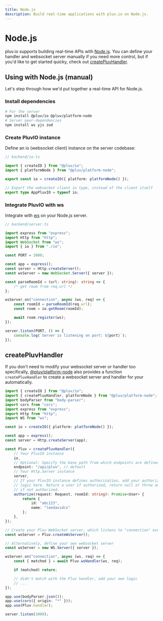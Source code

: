 ```yaml
---
title: Node.js
description: Build real-time applications with pluv.io on Node.js.
---
```



# Node.js

pluv.io supports building real-time APIs with [Node.js](https://nodejs.org/). You can define your handler and websocket server manually if you need more control, but if you'd like to get started quicky, check out [createPluvHandler](/docs/io/node#createPluvHandler).

## Using with Node.js (manual)

Let's step through how we'd put together a real-time API for Node.js.

### Install dependencies

```bash
# For the server
npm install @pluv/io @pluv/platform-node
# Server peer-dependencies
npm install ws yjs zod
```

### Create PluvIO instance

Define an io (websocket client) instance on the server codebase:

```ts
// backend/io.ts

import { createIO } from "@pluv/io";
import { platformNode } from "@pluv/platform-node";

export const io = createIO({ platform: platformNode() });

// Export the websocket client io type, instead of the client itself
export type AppPluvIO = typeof io;
```

### Integrate PluvIO with ws

Integrate with [ws](https://www.npmjs.com/package/ws) on your Node.js server.

```ts
// backend/server.ts

import express from "express";
import Http from "http";
import WebSocket from "ws";
import { io } from "./io";

const PORT = 3000;

const app = express();
const server = Http.createServer();
const wsServer = new WebSocket.Server({ server });

const parseRoomId = (url: string): string => {
    /* get room from req.url */
};

wsServer.on("connection", async (ws, req) => {
    const roomId = parseRoomId(req.url);
    const room = io.getRoom(roomId);

    await room.register(ws);
});

server.listen(PORT, () => {
    console.log(`Server is listening on port: ${port}`);
});
```

## createPluvHandler

If you don't need to modify your websocket server or handler too specifically, [@pluv/platform-node](https://www.npmjs.com/package/@pluv/platform-node) also provides a function `createPluvHandler` to create a websocket server and handler for your automatically.

```ts
import { createIO } from "@pluv/io";
import { createPluvHandler, platformNode } from "@pluv/platform-node";
import bodyParser from "body-parser";
import cors from "cors";
import express from "express";
import Http from "http";
import WS from "ws";

const io = createIO({ platform: platformNode() });

const app = express();
const server = Http.createServer(app);

const Pluv = createPluvHandler({
    // Your PluvIO instance
    io,
    // Optional: Specify the base path from which endpoints are defined
    endpoint: "/api/pluv", // default
    // Your Http.Server instance
    server,
    // If your PluvIO instance defines authorization, add your authorization
    // logic here. Return a user if authorized, return null or throw an error
    // if not authorized.
    authorize(request: Request, roomId: string): Promise<User> {
        return {
            id: "abc123",
            name: "leedavidcs"
        };
    },
});

// Create your Pluv WebSocket server, which listens to "connection" events
const wsServer = Pluv.createWsServer();

// Alternatively, define your own websocket server
const wsServer = new WS.Server({ server });

wsServer.on("connection", async (ws, req) => {
    const { matched } = await Pluv.wsHandler(ws, req);

    if (matched) return;

    // didn't match with the Pluv handler, add your own logic
    // ...
});

app.use(bodyParser.json());
app.use(cors({ origin: "*" }));
app.use(Pluv.handler);

server.listen(3000);

```

